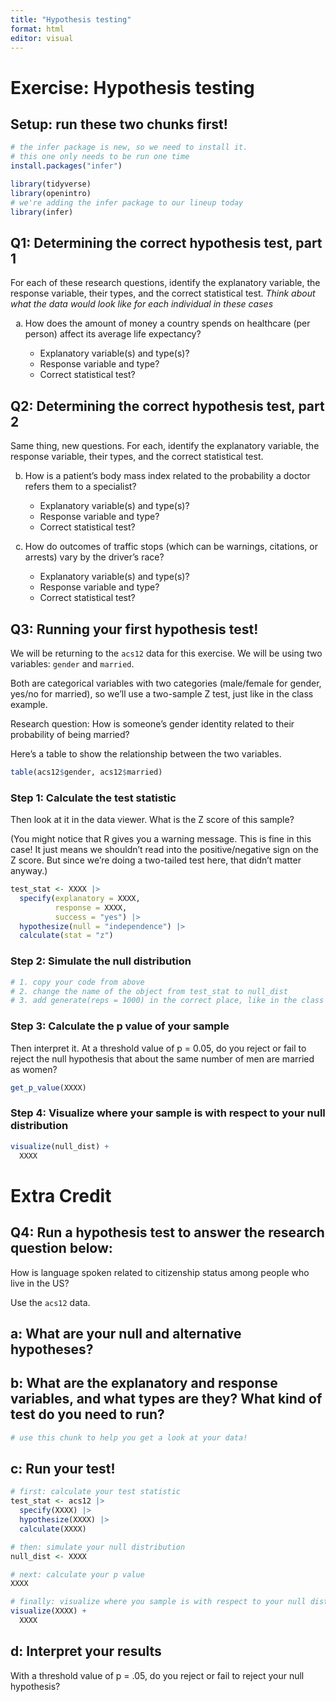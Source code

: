 ```yaml
---
title: "Hypothesis testing"
format: html
editor: visual
---
```


# Exercise: Hypothesis testing

## Setup: run these two chunks first!

```r
# the infer package is new, so we need to install it.
# this one only needs to be run one time
install.packages("infer")
```

```r
library(tidyverse)
library(openintro)
# we're adding the infer package to our lineup today
library(infer)
```

## Q1: Determining the correct hypothesis test, part 1

For each of these research questions, identify the explanatory variable, the response variable, their types, and the correct statistical test. *Think about what the data would look like for each individual in these cases*

a.  How does the amount of money a country spends on healthcare (per person) affect its average life expectancy?

    -   Explanatory variable(s) and type(s)?
    -   Response variable and type?
    -   Correct statistical test?

## Q2: Determining the correct hypothesis test, part 2

Same thing, new questions. For each, identify the explanatory variable, the response variable, their types, and the correct statistical test.

b.  How is a patient's body mass index related to the probability a doctor refers them to a specialist?

    -   Explanatory variable(s) and type(s)?
    -   Response variable and type?
    -   Correct statistical test?

c.  How do outcomes of traffic stops (which can be warnings, citations, or arrests) vary by the driver's race?

    -   Explanatory variable(s) and type(s)?
    -   Response variable and type?
    -   Correct statistical test?

## Q3: Running your first hypothesis test!

We will be returning to the `acs12` data for this exercise. We will be using two variables: `gender` and `married`.

Both are categorical variables with two categories (male/female for gender, yes/no for married), so we'll use a two-sample Z test, just like in the class example.

Research question: How is someone's gender identity related to their probability of being married?

Here's a table to show the relationship between the two variables.

```r
table(acs12$gender, acs12$married)
```

### Step 1: Calculate the test statistic

Then look at it in the data viewer. What is the Z score of this sample?

(You might notice that R gives you a warning message. This is fine in this case! It just means we shouldn't read into the positive/negative sign on the Z score. But since we're doing a two-tailed test here, that didn't matter anyway.)

```r
test_stat <- XXXX |> 
  specify(explanatory = XXXX,
          response = XXXX,
          success = "yes") |> 
  hypothesize(null = "independence") |> 
  calculate(stat = "z")
```

### Step 2: Simulate the null distribution

```r
# 1. copy your code from above
# 2. change the name of the object from test_stat to null_dist
# 3. add generate(reps = 1000) in the correct place, like in the class example
```

### Step 3: Calculate the p value of your sample

Then interpret it. At a threshold value of p = 0.05, do you reject or fail to reject the null hypothesis that about the same number of men are married as women?

```r
get_p_value(XXXX)
```

### Step 4: Visualize where your sample is with respect to your null distribution

```r
visualize(null_dist) +
  XXXX
```

# Extra Credit

## Q4: Run a hypothesis test to answer the research question below: 

How is language spoken related to citizenship status among people who live in the US? 

Use the `acs12` data. 

## a: What are your null and alternative hypotheses? 

## b: What are the explanatory and response variables, and what types are they? What kind of test do you need to run?

```r
# use this chunk to help you get a look at your data!
```

## c: Run your test!

```r
# first: calculate your test statistic
test_stat <- acs12 |> 
  specify(XXXX) |> 
  hypothesize(XXXX) |> 
  calculate(XXXX)

# then: simulate your null distribution
null_dist <- XXXX

# next: calculate your p value 
XXXX

# finally: visualize where you sample is with respect to your null distribution
visualize(XXXX) +
  XXXX
```

## d: Interpret your results

With a threshold value of p = .05, do you reject or fail to reject your null hypothesis? 
